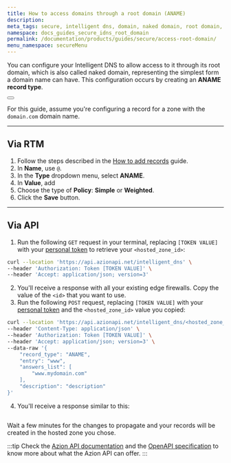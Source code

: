```yaml
---
title: How to access domains through a root domain (ANAME)
description: 
meta_tags: secure, intelligent dns, domain, naked domain, root domain, aname, entry, records
namespace: docs_guides_secure_idns_root_domain
permalink: /documentation/products/guides/secure/access-root-domain/
menu_namespace: secureMenu
---
```




You can configure your Intelligent DNS to allow access to it through its root domain, which is also called naked domain, representing the simplest form a domain name can have. This configuration occurs by creating an **ANAME record type**.

<Button href="/en/documentation/products/guides/secure/add-records/" text="go to add records guide" variant="secondary"></Button>

For this guide, assume you're configuring a record for a zone with the `domain.com` domain name.

---

## Via RTM

1. Follow the steps described in the [How to add records](/en/documentation/products/secure/guides/add-records/) guide.
2. In **Name**, use `@`.
3. In the **Type** dropdown menu, select **ANAME**.
4. In **Value**, add 
5. Choose the type of **Policy**: **Simple** or **Weighted**.
6. Click the **Save** button.

---

## Via API

1. Run the following `GET` request in your terminal, replacing `[TOKEN VALUE]` with your [personal token](/en/documentation/products/guides/personal-tokens/) to retrieve your `<hosted_zone_id>`:

```bash
curl --location 'https://api.azionapi.net/intelligent_dns' \
--header 'Authorization: Token [TOKEN VALUE]' \
--header 'Accept: application/json; version=3'
```

2. You'll receive a response with all your existing edge firewalls. Copy the value of the `<id>` that you want to use.
3. Run the following `POST` request, replacing `[TOKEN VALUE]` with your [personal token](/en/documentation/products/guides/personal-tokens/) and the `<hosted_zone_id>` value you copied:

```bash
curl --location 'https://api.azionapi.net/intelligent_dns/<hosted_zone_id>/records' \
--header 'Content-Type: application/json' \
--header 'Authorization: Token [TOKEN VALUE]' \
--header 'Accept: application/json; version=3' \
--data-raw '{
    "record_type": "ANAME",
    "entry": "www",
    "answers_list": [
        "www.mydomain.com"
    ],
    "description": "description"
}'
```

4. You'll receive a response similar to this:

```json

```

Wait a few minutes for the changes to propagate and your records will be created in the hosted zone you chose.

:::tip
Check the [Azion API documentation](https://api.azion.com/) and the [OpenAPI specification](https://github.com/aziontech/azionapi-openapi/) to know more about what the Azion API can offer.
:::
